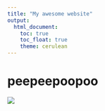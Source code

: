 ```yaml
---
title: "My awesome website"
output: 
  html_document:
    toc: true
    toc_float: true
    theme: cerulean
---
```


# peepeepoopoo

![](https://media.giphy.com/media/drXGoW1iudhKw/giphy.gif)
